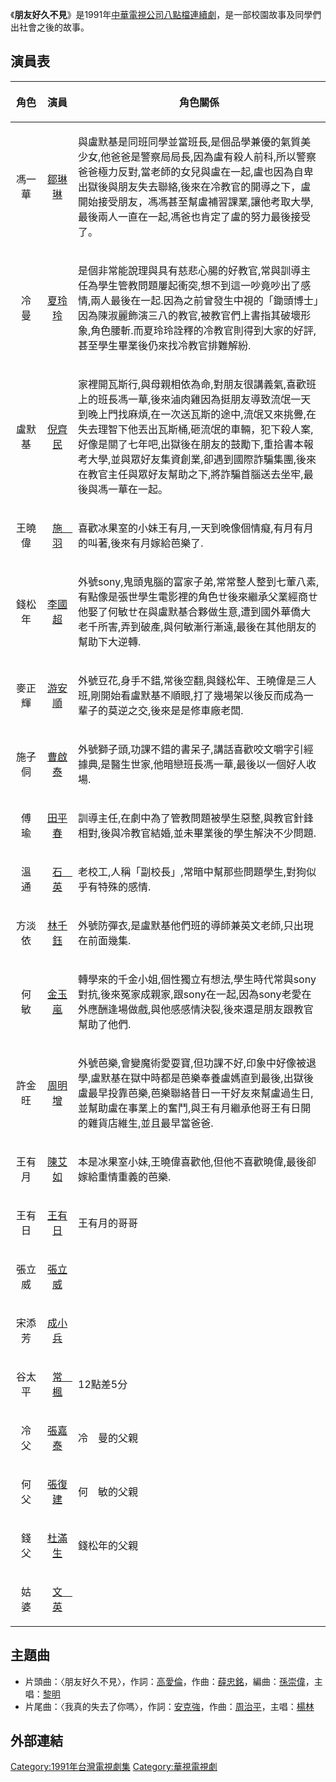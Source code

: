 {{Unreferenced|time=2021-08-30T02:20:09+00:00}}
《'''朋友好久不見'''》是1991年[[中華電視公司|中華電視公司]][[八點檔|八點檔]][[連續劇|連續劇]]，是一部校園故事及同學們出社會之後的故事。

==演員表==

{| border="1" class="wikitable"
|- 
!角色!!演員!!角色關係
|- 
|<center>馮一華||<center>[[鄒琳琳|鄒琳琳]]||與盧默基是同班同學並當班長,是個品學兼優的氣質美少女,他爸爸是警察局局長,因為盧有殺人前科,所以警察爸爸極力反對,當老師的女兒與盧在一起,盧也因為自卑出獄後與朋友失去聯絡,後來在冷教官的開導之下，盧開始接受朋友，馮馮甚至幫盧補習課業,讓他考取大學,最後兩人一直在一起,馮爸也肯定了盧的努力最後接受了。
|-
|<center>冷　曼||<center>[[夏玲玲|夏玲玲]]||是個非常能說理與具有慈悲心腸的好教官,常與訓導主任為學生管教問題屢起衝突,想不到這一吵竟吵出了感情,兩人最後在一起.因為之前曾發生中視的「鋤頭博士」因為陳淑麗飾演三八的教官,被教官們上書指其破壞形象,角色腰斬.而夏玲玲詮釋的冷教官則得到大家的好評,甚至學生畢業後仍來找冷教官排難解紛.
|-
|<center>盧默基||<center>[[倪齊民|倪齊民]]||家裡開瓦斯行,與母親相依為命,對朋友很講義氣,喜歡班上的班長馮一華,後來滷肉雞因為挺朋友導致流氓一天到晚上門找麻煩,在一次送瓦斯的途中,流氓又來挑釁,在失去理智下他丟出瓦斯桶,砸流氓的車輛，犯下殺人案,好像是關了七年吧,出獄後在朋友的鼓勵下,重拾書本報考大學,並與眾好友集資創業,卻遇到國際詐騙集團,後來在教官主任與眾好友幫助之下,將詐騙首腦送去坐牢,最後與馮一華在一起。
|-
|<center>王曉偉||<center>[[施羽|施　羽]]||喜歡冰果室的小妹王有月,一天到晚像個情癡,有月有月的叫著,後來有月嫁給芭樂了.
|-
|<center>錢松年||<center>[[李國超|李國超]]||外號sony,鬼頭鬼腦的富家子弟,常常整人整到七葷八素,有點像是張世學生電影裡的角色ㄝ後來繼承父業經商ㄝ他娶了何敏ㄝ在與盧默基合夥做生意,遭到國外華僑大老千所害,弄到破產,與何敏漸行漸遠,最後在其他朋友的幫助下大逆轉.
|-
|<center>麥正輝||<center>[[游安順|游安順]]||外號豆花,身手不錯,常後空翻,與錢松年、王曉偉是三人班,剛開始看盧默基不順眼,打了幾場架以後反而成為一輩子的莫逆之交,後來是是修車廠老闆.
|-
|<center>施子侗||<center>[[曹啟泰|曹啟泰]]||外號獅子頭,功課不錯的書呆子,講話喜歡咬文嚼字引經據典,是醫生世家,他暗戀班長馮一華,最後以一個好人收場.
|-
|<center>傅　瑜||<center>[[田平春|田平春]]||訓導主任,在劇中為了管教問題被學生惡整,與教官針鋒相對,後與冷教官結婚,並未畢業後的學生解決不少問題.
|-
|<center>溫　通||<center>[[石英_(演員)|石　英]]||老校工,人稱「副校長」,常暗中幫那些問題學生,對狗似乎有特殊的感情.
|-
|<center>方淡依||<center>[[林千鈺|林千鈺]]||外號防彈衣,是盧默基他們班的導師兼英文老師,只出現在前面幾集.
|-
|<center>何　敏||<center>[[金玉嵐|金玉嵐]] ||轉學來的千金小姐,個性獨立有想法,學生時代常與sony對抗,後來冤家成親家,跟sony在一起,因為sony老愛在外應酬逢場做戲,與他感感情決裂,後來還是朋友跟教官幫助了他們.
|-
|<center>許金旺||<center>[[周明增|周明增]] ||外號芭樂,會變魔術愛耍寶,但功課不好,印象中好像被退學,盧默基在獄中時都是芭樂奉養盧媽直到最後,出獄後盧最早投靠芭樂,芭樂聯絡昔日一干好友來幫盧過生日,並幫助盧在事業上的奮鬥,與王有月繼承他哥王有日開的雜貨店維生,並且最早當爸爸.
|-
|<center>王有月||<center>[[陳艾如|陳艾如]]||本是冰果室小妹,王曉偉喜歡他,但他不喜歡曉偉,最後卻嫁給重情重義的芭樂.
|-
|<center>王有日||<center>[[王有日|王有日]]||王有月的哥哥
|-
|<center>張立威||<center>[[張立威|張立威]]||
|-
|<center>宋添芳||<center>[[成小兵|成小兵]]||
|-
|<center>谷太平||<center>[[常楓|常　楓]]||12點差5分
|-
|<center>冷　父||<center>[[張嘉泰|張嘉泰]]||冷　曼的父親
|-
|<center>何　父||<center>[[張復建|張復建]]||何　敏的父親
|-
|<center>錢　父||<center>[[杜滿生|杜滿生]]||錢松年的父親
|-
|<center>姑　婆||<center>[[文英|文　英]]||
|}

==主題曲==
*片頭曲：〈朋友好久不見〉，作詞：[[高愛倫|高愛倫]]，作曲：[[薛忠銘|薛忠銘]]，編曲：[[孫崇偉|孫崇偉]]，主唱：[[黎明|黎明]]
*片尾曲：〈我真的失去了你嗎〉，作詞：[[安克強|安克強]]，作曲：[[周治平|周治平]]，主唱：[[楊林_(歌手)|楊林]]
             
== 外部連結 ==

{{華視八點檔}}

[[Category:1991年台灣電視劇集|Category:1991年台灣電視劇集]]
[[Category:華視電視劇|Category:華視電視劇]]